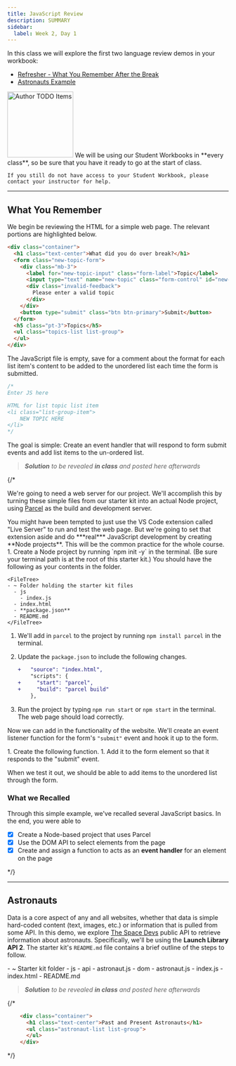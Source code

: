 ```yaml
---
title: JavaScript Review
description: SUMMARY
sidebar:
  label: Week 2, Day 1
---
```



In this class we will explore the first two language review demos in your workbook:

- [Refresher - What You Remember After the Break](#what-you-remember)
- [Astronauts Example](#astronauts)

<Aside title="Student Workbook Issues?" type="danger">
    <Image src={cal} alt="Author TODO Items" class="float-end ml-3" width="150" />
    We will be using our Student Workbooks in **every class**, so be sure that you have it ready to go at the start of class.

    If you still do not have access to your Student Workbook, please contact your instructor for help.
</Aside>

----

## What You Remember

We begin be reviewing the HTML for a simple web page. The relevant portions are highlighted below.

```html index.html
<div class="container">
  <h1 class="text-center">What did you do over break?</h1>
  <form class="new-topic-form">
    <div class="mb-3">
      <label for="new-topic-input" class="form-label">Topic</label>
      <input type="text" name="new-topic" class="form-control" id="new-topic-input">
      <div class="invalid-feedback">
        Please enter a valid topic
      </div>
    </div>
    <button type="submit" class="btn btn-primary">Submit</button>
  </form>
  <h5 class="pt-3">Topics</h5>
  <ul class="topics-list list-group">
  </ul>
</div>    
```

The JavaScript file is empty, save for a comment about the format for each list item's content to be added to the unordered list each time the form is submitted.

```js js/index.js {5-7}
/*
Enter JS here

HTML for list topic list item
<li class="list-group-item">
    NEW TOPIC HERE
</li>
*/
```

The goal is simple: Create an event handler that will respond to form submit events and add list items to the un-ordered list.

> ***Solution** to be revealed **in class** and posted here afterwards*

{/* 

We're going to need a web server for our project. We'll accomplish this by turning these simple files from our starter kit into an actual Node project, using <a href="https://parceljs.org/" target="_blank">Parcel</a> as the build and development server.

<Aside type="note" title="Avoid Live Server">
  You might have been tempted to just use the VS Code extension called "Live Server" to run and test the web page. But we're going to set that extension aside and do ***real*** JavaScript development by creating **Node projects**. This will be the common practice for the whole course.
</Aside>

<Steps>
1. Create a Node project by running `npm init -y` in the terminal. (Be sure your terminal path is at the root of this starter kit.) You should have the following as your contents in the folder.

    <FileTree>
    - ~ Folder holding the starter kit files
      - js
        - index.js
      - index.html
      - **package.json**
      - README.md
    </FileTree>

1. We'll add in `parcel` to the project by running `npm install parcel` in the terminal.
1. Update the `package.json` to include the following changes.

    ```diff lang=json
    +   "source": "index.html",
        "scripts": {
    +     "start": "parcel",
    +     "build": "parcel build"
        },
    ```

1. Run the project by typing `npm run start` or `npm start` in the terminal. The web page should load correctly.
</Steps>

Now we can add in the functionality of the website. We'll create an event listener function for the form's `"submit"` event and hook it up to the form.

<Steps>
1. Create the following function.
1. Add it to the form element so that it responds to the "submit" event.
</Steps>

When we test it out, we should be able to add items to the unordered list through the form.

### What we Recalled

Through this simple example, we've recalled several JavaScript basics. In the end, you were able to

- [x] Create a Node-based project that uses Parcel
- [x] Use the DOM API to select elements from the page
- [x] Create and assign a function to acts as an **event handler** for an element on the page

*/}


----

## Astronauts

Data is a core aspect of any and all websites, whether that data is simple hard-coded content (text, images, etc.) or information that is pulled from some API. In this demo, we explore <a href="" target="_blank">The Space Devs</a> public API to retrieve information about astronauts. Specifically, we'll be using the **Launch Library API 2**. The starter kit's `README.md` file contains a brief outline of the steps to follow.

<FileTree>
- ~ Starter kit folder
  - js
    - api
      - astronaut.js
    - dom
      - astronaut.js
    - index.js
  - index.html
  - README.md
</FileTree>

> ***Solution** to be revealed **in class** and posted here afterwards*

{/* 


```html index.html
    <div class="container">
      <h1 class="text-center">Past and Present Astronauts</h1>
      <ul class="astronaut-list list-group">
      </ul>
    </div>    
```


*/}
